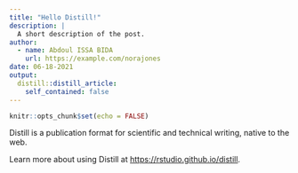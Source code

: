 ```yaml
---
title: "Hello Distill!"
description: |
  A short description of the post.
author:
  - name: Abdoul ISSA BIDA
    url: https://example.com/norajones
date: 06-18-2021
output:
  distill::distill_article:
    self_contained: false
---
```



```r
knitr::opts_chunk$set(echo = FALSE)
```

Distill is a publication format for scientific and technical writing, native to the web.

Learn more about using Distill at <https://rstudio.github.io/distill>.


